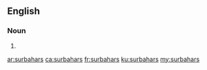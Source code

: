 ==English==

===Noun===
{{head|en|noun plural form}}

# {{plural of|surbahar|lang=en}}

[[ar:surbahars]]
[[ca:surbahars]]
[[fr:surbahars]]
[[ku:surbahars]]
[[my:surbahars]]